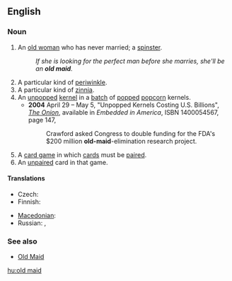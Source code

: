 {{also|Old Maid}}
==English==

===Noun===
{{en-noun|sg=[[old]] [[maid]]}}

# {{pejorative}} An [[old woman]] who has never married; a [[spinster]].
#: ''If she is looking for the perfect man before she marries, she'll be an '''old maid'''.''
# A particular kind of [[periwinkle]].
# A particular kind of [[zinnia]].
# An [[unpopped]] [[kernel]] in a [[batch]] of [[pop]]ped [[popcorn]] kernels.
#* '''2004''' April 29 – May 5, "Unpopped Kernels Costing U.S. Billions", ''[[w:The Onion|The Onion]]'', available in ''Embedded in America'', ISBN 1400054567, page 147,
#*: Crawford asked Congress to double funding for the FDA's $200 million '''old-maid'''-elimination research project.
# A [[card game]] in which [[card]]s must be [[pair]]ed.
# An [[unpaired]] card in that game.

====Translations====
{{trans-top|elderly unmarried woman}}
* Czech: {{t-|cs|stará panna|f}}
* Finnish: {{t-|fi|vanhapiika}}
{{trans-mid}}
* [[Macedonian]]: {{t|mk|стара мома|f|tr=stára móma|sc=Cyrl}}
* Russian: {{t|ru|старая дева|f|sc=Cyrl|tr=stáraja d'éva}}, {{t|ru|вековуха|f|sc=Cyrl|tr=v'ekovúxa}}
{{trans-bottom}}

===See also===
* [[Old Maid]]

[[hu:old maid]]